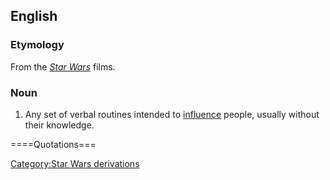 ==English==

===Etymology===
From the ''[[Star Wars]]'' films.

===Noun===
{{en-noun|sg=[[w:Jedi|Jedi]] [[mind]] [[trick]]}}
# Any set of verbal routines intended to [[influence]] people, usually without their knowledge.

====Quotations===
{{seecites}}

[[Category:Star Wars derivations]]